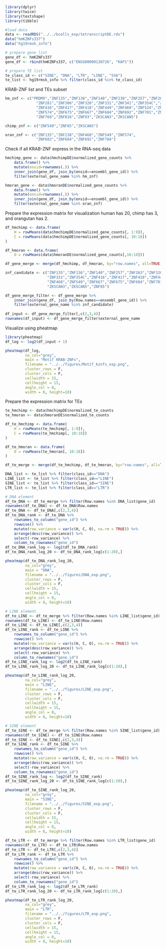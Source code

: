 
```r
library(dplyr)
library(twice)
library(textshape)
library(tibble)
```

```r
#load data
data <- readRDS("../../bcells_exp/tetranscriptDE.rds")
data("hmKZNFs337")
data("hg19rmsk_info")

# prepare gene list
gene_df <- hmKZNFs337
gene_df <- rbind(hmKZNFs337, c("ENSG00000130726", "KAP1"))

# prepare TE list
te_class_id <- c("SINE", "DNA", "LTR", "LINE", "SVA")
te_list <- hg19rmsk_info %>% filter(class_id %in% te_class_id)
```
KRAB-ZNF list and TEs subset
```r
hm_znf <- c("PRDM9","ZNF135","ZNF136","ZNF140","ZNF238","ZNF257","ZNF263",
              "ZNF281","ZNF306","ZNF320","ZNF331","ZNF341","ZNF354C","ZNF384",
              "ZNF416","ZNF417","ZNF418","ZNF449","ZNF460","ZNF524","ZNF549",
              "ZNF574","ZNF675","ZNF667","ZNF684","ZNF692","ZNF701","ZNF76",
              "ZNF768","ZNF816","ZNF93","ZKSCAN3","ZKSCAN5")

chimp_znf <- c("ZNF549","ZNF85","ZKSCAN3")

oran_znf <- c("ZNF135","ZNF238","ZNF460","ZNF549","ZNF574",
              "ZNF682","ZNF684","ZNF692","ZNF784")
```

Check if all KRAB-ZNF express in the RNA-seq data
```r
hmchimp_gene <- data$hmchimpDE$normalized_gene_counts %>%
    data.frame() %>%
    mutate(ensid=rownames(.)) %>%
    inner_join(gene_df, join_by(ensid==ensembl_gene_id)) %>%
    filter(external_gene_name %in% hm_znf)

hmoran_gene <- data$hmoranDE$normalized_gene_counts %>%
    data.frame() %>%
    mutate(ensid=rownames(.)) %>%
    inner_join(gene_df, join_by(ensid==ensembl_gene_id)) %>%
    filter(external_gene_name %in% oran_znf)
```

Prepare the expression matrix for visualization
human has 20, chimp has 3, and orangutan has 2.

```r
df_hmchimp <- data.frame(
    H = rowMeans(data$hmchimpDE$normalized_gene_counts[, 1:9]),
    C = rowMeans(data$hmchimpDE$normalized_gene_counts[, 10:18])
)

df_hmoran <- data.frame(
    O = rowMeans(data$hmoranDE$normalized_gene_counts[,10:18]))

df_gene_merge <- merge(df_hmchimp, df_hmoran, by="row.names", all=TRUE)

znf_candidate <- c("ZNF135","ZNF136","ZNF140","ZNF257","ZNF263","ZNF320",
                   "ZNF331","ZNF354C","ZNF416","ZNF417","ZNF418","ZNF449",
                   "ZNF460","ZNF549","ZNF667","ZNF675","ZNF684","ZNF701",
                   "ZKSCAN3","ZKSCAN5","ZNF85")

df_gene_merge_filter <- df_gene_merge %>%
    inner_join(gene_df, join_by(Row.names==ensembl_gene_id)) %>%
    filter(external_gene_name %in% znf_candidate)
    
df_input <- df_gene_merge_filter[,c(2,3,4)]
rownames(df_input) <- df_gene_merge_filter$external_gene_name
```

Visualize using pheatmap
```r
library(pheatmap)
df_log <- log2(df_input + 1)

pheatmap(df_log,
         na_col="grey",
         main = "Motif KRAB-ZNFs",
         filename = "../../figures/Motif_kznfs_exp.png",
         cluster_rows = F,
         cluster_cols = F,
         cellwidth = 15,
         cellheight = 15,
         angle_col = 0,
         width = 8, height=10)

```

Prepare the expression matrix for TEs
```r
te_hmchimp <- data$hmchimpDE$normalized_te_counts
te_hmoran <- data$hmoranDE$normalized_te_counts

df_te_hmchimp <- data.frame(
    H = rowMeans(te_hmchimp[, 1:9]),
    C = rowMeans(te_hmchimp[, 10:18])
)

df_te_hmoran <- data.frame(
    O = rowMeans(te_hmoran[, 10:18])
)

df_te_merge <- merge(df_te_hmchimp, df_te_hmoran, by="row.names", all=TRUE)

DNA_list <- te_list %>% filter(class_id=="DNA")
LINE_list <- te_list %>% filter(class_id=="LINE")
SINE_list <- te_list %>% filter(class_id=="SINE")
LTR_list <- te_list %>% filter(class_id=="LTR")

# DNA element
df_te_DNA <- df_te_merge %>% filter(Row.names %in% DNA_list$gene_id)
rownames(df_te_DNA) <- df_te_DNA$Row.names
df_te_DNA <- df_te_DNA[,c(2,3,4)]
df_te_DNA_rank <- df_te_DNA %>%
    rownames_to_column("gene_id") %>%
    rowwise() %>%
    mutate(row_variance = var(c(H, C, O), na.rm = TRUE)) %>%
    arrange(desc(row_variance)) %>%
    select(-row_variance) %>%
    column_to_rownames("gene_id")
df_te_DNA_rank_log <- log2(df_te_DNA_rank)
df_te_DNA_rank_log_20 <- df_te_DNA_rank_log[c(1:20),]

pheatmap(df_te_DNA_rank_log_20,
         na_col="grey",
         main = "DNA",
         filename = "../../figures/DNA_exp.png",
         cluster_rows = F,
         cluster_cols = F,
         cellwidth = 15,
         cellheight = 15,
         angle_col = 0,
         width = 8, height=10)
```

```r
# LINE element
df_te_LINE <- df_te_merge %>% filter(Row.names %in% LINE_list$gene_id)
rownames(df_te_LINE) <- df_te_LINE$Row.names
df_te_LINE <- df_te_LINE[,c(2,3,4)]
df_te_LINE_rank <- df_te_LINE %>%
    rownames_to_column("gene_id") %>%
    rowwise() %>%
    mutate(row_variance = var(c(H, C, O), na.rm = TRUE)) %>%
    arrange(desc(row_variance)) %>%
    select(-row_variance) %>%
    column_to_rownames("gene_id")
df_te_LINE_rank_log <- log2(df_te_LINE_rank)
df_te_LINE_rank_log_20 <- df_te_LINE_rank_log[c(1:20),]

pheatmap(df_te_LINE_rank_log_20,
         na_col="grey",
         main = "LINE",
         filename = "../../figures/LINE_exp.png",
         cluster_rows = F,
         cluster_cols = F,
         cellwidth = 15,
         cellheight = 15,
         angle_col = 0,
         width = 8, height=10)
```

```r
# SINE element
df_te_SINE <- df_te_merge %>% filter(Row.names %in% SINE_list$gene_id)
rownames(df_te_SINE) <- df_te_SINE$Row.names
df_te_SINE <- df_te_SINE[,c(2,3,4)]
df_te_SINE_rank <- df_te_SINE %>%
    rownames_to_column("gene_id") %>%
    rowwise() %>%
    mutate(row_variance = var(c(H, C, O), na.rm = TRUE)) %>%
    arrange(desc(row_variance)) %>%
    select(-row_variance) %>%
    column_to_rownames("gene_id")
df_te_SINE_rank_log <- log2(df_te_SINE_rank)
df_te_SINE_rank_log_20 <- df_te_SINE_rank_log[c(1:20),]

pheatmap(df_te_SINE_rank_log_20,
         na_col="grey",
         main = "SINE",
         filename = "../../figures/SINE_exp.png",
         cluster_rows = F,
         cluster_cols = F,
         cellwidth = 15,
         cellheight = 15,
         angle_col = 0,
         width = 8, height=10)

```

```r
df_te_LTR <- df_te_merge %>% filter(Row.names %in% LTR_list$gene_id)
rownames(df_te_LTR) <- df_te_LTR$Row.names
df_te_LTR <- df_te_LTR[,c(2,3,4)]
df_te_LTR_rank <- df_te_LTR %>%
    rownames_to_column("gene_id") %>%
    rowwise() %>%
    mutate(row_variance = var(c(H, C, O), na.rm = TRUE)) %>%
    arrange(desc(row_variance)) %>%
    select(-row_variance) %>%
    column_to_rownames("gene_id")
df_te_LTR_rank_log <- log2(df_te_LTR_rank)
df_te_LTR_rank_log_20 <- df_te_LTR_rank_log[c(1:20),]

pheatmap(df_te_LTR_rank_log_20,
         na_col="grey",
         main = "LTR",
         filename = "../../figures/LTR_exp.png",
         cluster_rows = F,
         cluster_cols = F,
         cellwidth = 15,
         cellheight = 15,
         angle_col = 0,
         width = 8, height=10)
```


